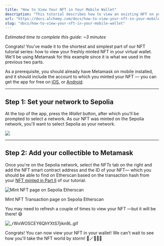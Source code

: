 ```yaml
---
title: "How to View Your NFT in Your Mobile Wallet"
description: "This tutorial describes how to view an existing NFT on your Mobile Metamask wallet."
url: "https://docs.alchemy.com/docs/how-to-view-your-nft-in-your-mobile-wallet"
slug: "docs/how-to-view-your-nft-in-your-mobile-wallet"
---
```



*Estimated time to complete this guide: \~3 minutes*

Congrats! You've made it to the shortest and simplest part of our NFT tutorial series: how to view your freshly minted NFT in your virtual wallet. We'll be using Metamask for this example since it is what we used in the previous two parts.

As a prerequisite, you should already have Metamask on mobile installed, and it should include the account to which you minted your NFT — you can get the app for free on [iOS](https://apps.apple.com/us/app/metamask-blockchain-wallet/id1438144202), or [Android](https://play.google.com/store/apps/details?id=io.metamask\&hl=en_US\&gl=US).

***

## Step 1: Set your network to Sepolia

At the top of the app, press the *Wallet* button, after which you'll be prompted to select a network. As our NFT was minted on the Sepolia network, you'll want to select Sepolia as your network.

![](5a4fade-Screen_Shot_2023-05-25_at_8.15.06_AM.png)

***

## Step 2: Add your collectible to Metamask

Once you're on the Sepolia network, select the *NFTs* tab on the right and add the NFT smart contract address and the ID of your NFT— which you should be able to find on Etherscan based on the transaction hash from your [NFT minted in Part II](https://docs.alchemyapi.io/alchemy/tutorials/how-to-write-and-deploy-a-nft-smart-contract/how-to-mint-a-nft) of our tutorial.

![Mint NFT page on Sepolia Etherscan](c330d18-view-nft-etherscan.png)

Mint NFT Transaction page on Sepolia Etherscan

You may need to refresh a couple of times to view your NFT —but it will be there! 😄

![](b2a3416-_rWxWOSCEY6QhYXtS7jikn9L.gif "_rWxWOSCEY6QhYXtS7jikn9L.gif")

Congrats! You can now view your NFT in your wallet! We can't wait to see how you'll take the NFT world by storm! 🎨🪄🧙🤑🎊
